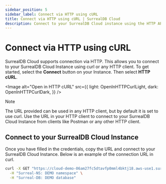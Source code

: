 ```yaml
---
sidebar_position: 5
sidebar_label: Connect via HTTP using cURL
title: Connect via HTTP using cURL | SurrealDB Cloud 
description: Connect to your SurrealDB Cloud instance using the HTTP API and run queries.
---
```




# Connect via HTTP using cURL

SurrealDB Cloud supports connection via HTTP. This allows you to connect to your SurrealDB Cloud Instance using curl or any HTTP client. To get started, select the **Connect** button on your Instance. Then select **HTTP cURL**.  


<Image
alt="Open in HTTP cURL"
src={{
	light: OpenInHTTPCurlLight,
	dark: OpenInHTTPCurlDark,
	}}
/>


> [!NOTE]
> The URL provided can be used in any HTTP client, but by default it is set to use curl. Use the URL in your HTTP client to connect to your SurrealDB Cloud Instance from clients like Postman or any other HTTP client.

## Connect to your SurrealDB Cloud Instance

Once you have filled in the credentials, copy the URL and connect to your SurrealDB Cloud Instance. Below is an example of the connection URL in curl.

```bash
curl -X GET "https://cloud-demo-06am27fc5dtavfp0mml4bktj18.aws-use1.surreal.cloud/version" \
  -H "Surreal-NS: DEMO namespace" \
  -H "Surreal-DB: DEMO database"
```

